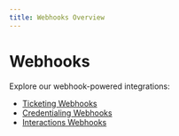 ```yaml
---
title: Webhooks Overview
---
```


# Webhooks

Explore our webhook-powered integrations:

- [Ticketing Webhooks](./ticketing/overview)
- [Credentialing Webhooks](./credentialing/overview)
- [Interactions Webhooks](./interactions/overview)